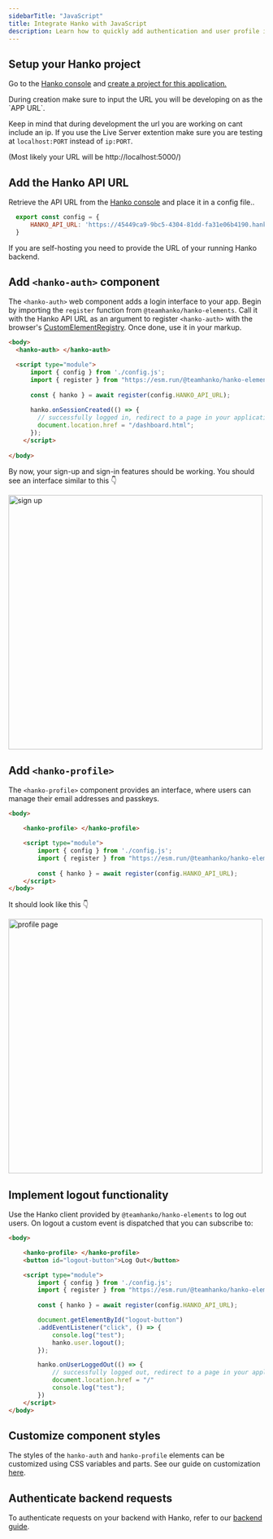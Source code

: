 ```yaml
---
sidebarTitle: "JavaScript"
title: Integrate Hanko with JavaScript
description: Learn how to quickly add authentication and user profile in your vanilla Javascript app using Hanko.
---
```



## Setup your Hanko project
Go to the [Hanko console](https://cloud.hanko.io/) and [create a project for this application.](/setup-hanko-cloud)

<Note>
  During creation make sure to input the URL you will be developing on as the `APP URL`.

  Keep in mind that during development the url you are working on cant include an ip.
  If you use the Live Server extention make sure you are testing at `localhost:PORT` instead of `ip:PORT`.

  (Most likely your URL will be http://localhost:5000/) 
</Note>


## Add the Hanko API URL

Retrieve the API URL from the [Hanko console](https://cloud.hanko.io/) and place it in a config file..

```js config.js
  export const config = {
      HANKO_API_URL: 'https://45449ca9-9bc5-4304-81dd-fa31e06b4190.hanko.io'
  }
```

<Note>
  If you are self-hosting you need to provide the URL of your running Hanko
  backend.
</Note>


## Add `<hanko-auth>` component

The `<hanko-auth>` web component adds a login interface to your app. Begin by importing the `register` function from `@teamhanko/hanko-elements`. Call it with the Hanko API URL as an argument to register `<hanko-auth>` with the browser's [CustomElementRegistry](https://developer.mozilla.org/de/docs/Web/API/CustomElementRegistry). Once done, use it in your markup.

```html index.html
<body>
  <hanko-auth> </hanko-auth>

  <script type="module">
      import { config } from './config.js';
      import { register } from "https://esm.run/@teamhanko/hanko-elements";
  
      const { hanko } = await register(config.HANKO_API_URL);
  
      hanko.onSessionCreated(() => {
        // successfully logged in, redirect to a page in your application
        document.location.href = "/dashboard.html";
      });
    </script>
    
</body>
```

By now, your sign-up and sign-in features should be working. You should see an interface similar to this 👇
<Frame>
<img src="/images/fullstack-guide/next-one.png" alt="sign up" width="500" style={{ borderRadius: '0.5rem' }}/>
</Frame>

## Add `<hanko-profile>`

The `<hanko-profile>` component provides an interface, where users can manage their email addresses and passkeys.

```html dashboard.html
<body>

    <hanko-profile> </hanko-profile> 

    <script type="module">
        import { config } from './config.js';
        import { register } from "https://esm.run/@teamhanko/hanko-elements";
    
        const { hanko } = await register(config.HANKO_API_URL);
    </script>
</body>
```

It should look like this 👇
<Frame>
<img
  src="/images/fullstack-guide/next-two.png"
  alt="profile page"
  width="500"
  style={{ borderRadius: '0.5rem' }}
/>
</Frame>

## Implement logout functionality

Use the Hanko client provided by `@teamhanko/hanko-elements` to log out users. On logout a custom event is
dispatched that you can subscribe to:

```html dashboard.html
<body>

    <hanko-profile> </hanko-profile> 
    <button id="logout-button">Log Out</button>

    <script type="module">
        import { config } from './config.js';
        import { register } from "https://esm.run/@teamhanko/hanko-elements";
    
        const { hanko } = await register(config.HANKO_API_URL);

        document.getElementById("logout-button")
        .addEventListener("click", () => {
            console.log("test");
            hanko.user.logout();
        });

        hanko.onUserLoggedOut(() => {
            // successfully logged out, redirect to a page in your application
            document.location.href = "/"
            console.log("test");
        })
    </script>
</body>
```

## Customize component styles

The styles of the `hanko-auth` and `hanko-profile` elements can be customized using CSS variables and parts. See our
guide on customization [here](/guides/hanko-elements/customize-appearance).

## Authenticate backend requests

To authenticate requests on your backend with Hanko, refer to our [backend guide](/quickstarts/backend).
